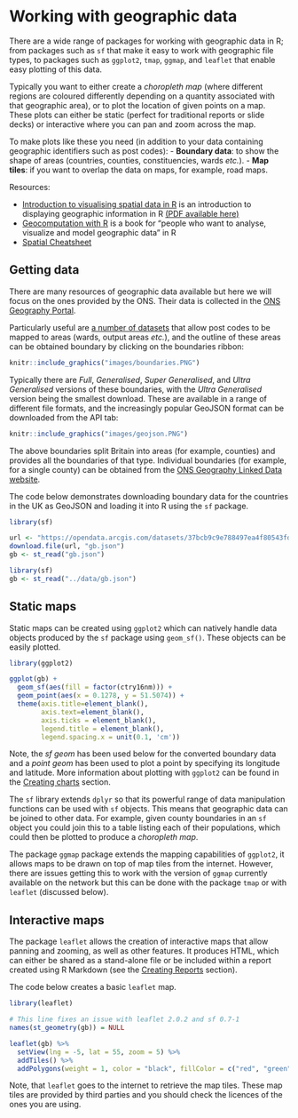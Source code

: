 
# Working with geographic data {#maps}

There are a wide range of packages for working with geographic data in R; from packages such as `sf` that make it easy to work with geographic file types, to packages such as `ggplot2`, `tmap`, `ggmap`, and `leaflet` that enable easy plotting of this data.

Typically you want to either create a *choropleth map* (where different regions are coloured differently depending on a quantity associated with that geographic area), or to plot the location of given points on a map. These plots can either be static (perfect for traditional reports or slide decks) or interactive where you can pan and zoom across the map.

To make plots like these you need (in addition to your data containing geographic identifiers such as post codes):
- **Boundary data**: to show the shape of areas (countries, counties, constituencies, wards *etc.*).
- **Map tiles**: if you want to overlap the data on maps, for example, road maps.

Resources:

* [Introduction to visualising spatial data in R](https://github.com/Robinlovelace/Creating-maps-in-R) is an introduction to displaying geographic information in R [(PDF available here)](https://github.com/Robinlovelace/Creating-maps-in-R/blob/master/intro-spatial-rl.pdf)
* [Geocomputation with R](https://geocompr.robinlovelace.net/) is a book for "people who want to analyse, visualize and model geographic data" in R
* [Spatial Cheatsheet](https://www.maths.lancs.ac.uk/~rowlings/Teaching/UseR2012/cheatsheet.html)


## Getting data

There are many resources of geographic data available but here we will focus on the ones provided by the ONS. Their data is collected in the [ONS Geography Portal](http://geoportal.statistics.gov.uk/).

Particularly useful are [a number of datasets](http://geoportal1-ons.opendata.arcgis.com/datasets?q=postcode) that allow post codes to be mapped to areas (wards, output areas *etc.*), and the outline of these areas can be obtained boundary by clicking on the boundaries ribbon:

```{r, echo=FALSE, out.width='45%', fig.align='center'}
knitr::include_graphics("images/boundaries.PNG")
```

Typically there are *Full*, *Generalised*, *Super Generalised*, and *Ultra Generalised* versions of these boundaries, with the *Ultra Generalised* version being the smallest download. These are available in a range of different file formats, and the increasingly popular GeoJSON format can be downloaded from the API tab:

```{r, echo=FALSE, out.width='45%', fig.align='center'}
knitr::include_graphics("images/geojson.PNG")
```

The above boundaries split Britain into areas (for example, counties) and provides all the boundaries of that type. Individual boundaries (for example, for a single county) can be obtained from the [ONS Geography Linked Data website](http://statistics.data.gov.uk/).

The code below demonstrates downloading boundary data for the countries in the UK as GeoJSON and loading it into R using the `sf` package.

```{r eval=FALSE, warning=FALSE, message=FALSE, results="hide"}
library(sf)

url <- "https://opendata.arcgis.com/datasets/37bcb9c9e788497ea4f80543fd14c0a7_4.geojson"
download.file(url, "gb.json")
gb <- st_read("gb.json")
```

```{r echo=FALSE, warning=FALSE, message=FALSE, results="hide"}
library(sf)
gb <- st_read("../data/gb.json")
```


## Static maps

Static maps can be created using `ggplot2` which can natively handle data objects produced by the `sf` package using `geom_sf()`. These objects can be easily plotted.

```{r eval=TRUE, waning=FALSE, message=FALSE}
library(ggplot2)

ggplot(gb) + 
  geom_sf(aes(fill = factor(ctry16nm))) +
  geom_point(aes(x = 0.1278, y = 51.5074)) +
  theme(axis.title=element_blank(),
        axis.text=element_blank(),
        axis.ticks = element_blank(),
        legend.title = element_blank(), 
        legend.spacing.x = unit(0.1, 'cm'))
```

Note, the *sf geom* has been used below for the converted boundary data and a *point geom* has been used to plot a point by specifying its longitude and latitude. More information about plotting with `ggplot2` can be found in the [Creating charts](#charts) section.

The `sf` library extends `dplyr` so that its powerful range of data manipulation functions can be used with `sf` objects. This means that geographic data can be joined to other data. For example, given county boundaries in an `sf` object you could join this to a table listing each of their populations, which could then be plotted to produce a *choropleth map*. 

The package `ggmap` package extends the mapping capabilities of `ggplot2`, it allows maps to be drawn on top of map tiles from the internet. However, there are issues getting this to work with the version of `ggmap` currently available on the network but this can be done with the package `tmap` or with `leaflet` (discussed below).


## Interactive maps

The package `leaflet` allows the creation of interactive maps that allow panning and zooming, as well as other features. It produces HTML, which can either be shared as a stand-alone file or be included within a report created using R Markdown (see the [Creating Reports](#reports) section).

The code below creates a basic `leaflet` map.

```{r eval=TRUE, warning=FALSE, message=FALSE, out.width='65%'}
library(leaflet)

# This line fixes an issue with leaflet 2.0.2 and sf 0.7-1
names(st_geometry(gb)) = NULL

leaflet(gb) %>% 
  setView(lng = -5, lat = 55, zoom = 5) %>% 
  addTiles() %>% 
  addPolygons(weight = 1, color = "black", fillColor = c("red", "green", "blue"))
```

Note, that `leaflet` goes to the internet to retrieve the map tiles. These map tiles are provided by third parties and you should check the licences of the ones you are using.
